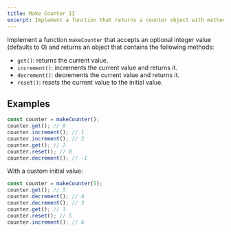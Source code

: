 ```yaml
---
title: Make Counter II
excerpt: Implement a function that returns a counter object with methods to retrieve and manipulate the value
---
```


Implement a function `makeCounter` that accepts an optional integer value (defaults to 0) and returns an object that contains the following methods:

- `get()`: returns the current value.
- `increment()`: increments the current value and returns it.
- `decrement()`: decrements the current value and returns it.
- `reset()`: resets the current value to the initial value.

## Examples

```js
const counter = makeCounter();
counter.get(); // 0
counter.increment(); // 1
counter.increment(); // 2
counter.get(); // 2
counter.reset(); // 0
counter.decrement(); // -1
```

With a custom initial value:

```js
const counter = makeCounter(5);
counter.get(); // 5
counter.decrement(); // 4
counter.decrement(); // 3
counter.get(); // 3
counter.reset(); // 5
counter.increment(); // 6
```
